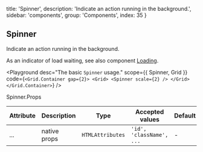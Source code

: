 
  title: 'Spinner',
  description: 'Indicate an action running in the background.',
  sidebar: 'components',
  group: 'Components',
  index: 35
}

## Spinner

Indicate an action running in the background.

As an indicator of load waiting, see also component [Loading](/docs/components/loading).

<Playground
  desc="The basic `Spinner` usage."
  scope={{ Spinner, Grid }}
  code={`
<Grid.Container gap={2}>
  <Grid>
    <Spinner scale={2} />
  </Grid>
</Grid.Container>
`}
/>

<Attributes edit="/pages/docs/components/spinner.mdx">
<Attributes.Title>Spinner.Props</Attributes.Title>

| Attribute | Description  | Type             | Accepted values          | Default |
| --------- | ------------ | ---------------- | ------------------------ | ------- |
| ...       | native props | `HTMLAttributes` | `'id', 'className', ...` | -       |

</Attributes>

